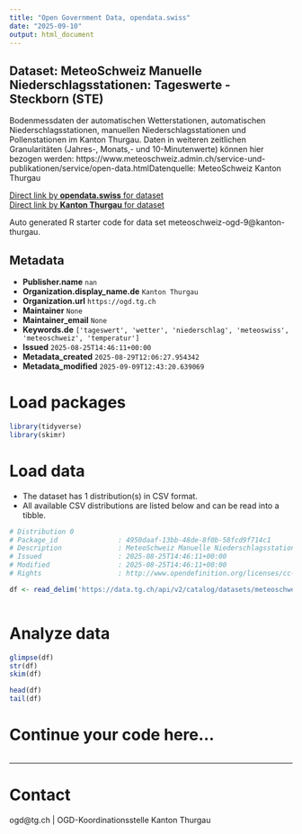 ```yaml
---
title: "Open Government Data, opendata.swiss"
date: "2025-09-10"
output: html_document
---
```


## Dataset: MeteoSchweiz Manuelle Niederschlagsstationen: Tageswerte - Steckborn (STE)

Bodenmessdaten der automatischen Wetterstationen, automatischen Niederschlagsstationen, manuellen Niederschlagsstationen und Pollenstationen im Kanton Thurgau. Daten in weiteren zeitlichen Granularitäten (Jahres-, Monats,- und 10-Minutenwerte) können hier bezogen werden: https://www.meteoschweiz.admin.ch/service-und-publikationen/service/open-data.htmlDatenquelle: MeteoSchweiz Kanton Thurgau

[Direct link by **opendata.swiss** for dataset](https://opendata.swiss/de/dataset/meteoschweiz-manuelle-niederschlagsstationen-tageswerte-steckborn-ste)<br>
[Direct link by **Kanton Thurgau** for dataset](https://data.tg.ch/explore/dataset/meteoschweiz-ogd-9/)

Auto generated R starter code for data set meteoschweiz-ogd-9@kanton-thurgau.

## Metadata

- **Publisher.name** `nan`
- **Organization.display_name.de** `Kanton Thurgau`
- **Organization.url** `https://ogd.tg.ch`
- **Maintainer** `None`
- **Maintainer_email** `None`
- **Keywords.de** `['tageswert', 'wetter', 'niederschlag', 'meteoswiss', 'meteoschweiz', 'temperatur']`
- **Issued** `2025-08-25T14:46:11+00:00`
- **Metadata_created** `2025-08-29T12:06:27.954342`
- **Metadata_modified** `2025-09-09T12:43:20.639069`


# Load packages

```r

library(tidyverse)
library(skimr)

```

# Load data

-   The dataset has 1 distribution(s) in CSV format.
-   All available CSV distributions are listed below and can be read into a tibble.

```r

# Distribution 0
# Package_id               : 4950daaf-13bb-48de-8f0b-58fcd9f714c1
# Description              : MeteoSchweiz Manuelle Niederschlagsstationen: Tageswerte - Steckborn (STE) (csv)
# Issued                   : 2025-08-25T14:46:11+00:00
# Modified                 : 2025-08-25T14:46:11+00:00
# Rights                   : http://www.opendefinition.org/licenses/cc-by/

df <- read_delim('https://data.tg.ch/api/v2/catalog/datasets/meteoschweiz-ogd-9/exports/csv?use_labels=true')



```

# Analyze data

```r

glimpse(df)
str(df)
skim(df)

head(df)
tail(df)

```

# Continue your code here...

```r

```

------------------------------------------------------------------------

# Contact

ogd@tg.ch | OGD-Koordinationsstelle Kanton Thurgau

